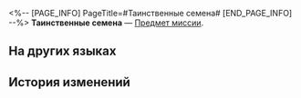 <%-- [PAGE_INFO]
PageTitle=#Таинственные семена#
[END_PAGE_INFO] --%>
{{Предмет Инфобокс
|id          = 140546
|Изображение = Предмет Таинственные семена.png
|Тип         = Предмет миссии
|Инвентарь   = Миссии
|Редкость    = 3
|Эффект      = 
|Описание    = Совершенно необходимы для таинственного обряда, но, правда, немного подсохли
}}
'''Таинственные семена''' — [[Предмет миссии]].

==На других языках==
{{На других языках
|en   = Mystical Seeds
|zhs  = 神秘的种子
|zht  = 神秘的種子
|ja   = 神秘的な種
|ko   = 신비로운 씨앗
|es   = Semillas místicas
|fr   = Graines mystiques
|ru   = Таинственные семена
|th   = เมล็ดพันธุ์แห่งความลึกลับ
|vi   = Hạt Giống Thần Bí
|de   = Mystische Samen
|id   = Benih Misterius
|pt   = Sementes Místicas
}}

==История изменений==
{{История изменений|3.5}}